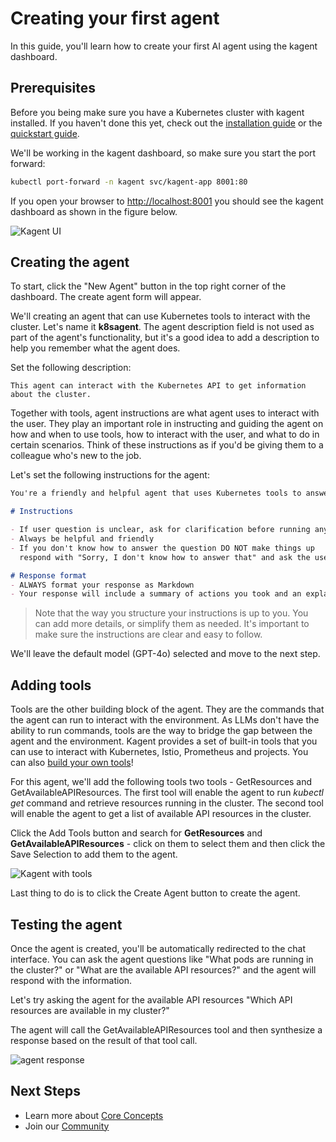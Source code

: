 # Creating your first agent

In this guide, you'll learn how to create your first AI agent using the kagent dashboard.

## Prerequisites

Before you being make sure you have a Kubernetes cluster with kagent installed. If you haven't done this yet, check out the [installation guide](/docs/installation) or the [quickstart guide](/docs/quickstart).

We'll be working in the kagent dashboard, so make sure you start the port forward:

```bash
kubectl port-forward -n kagent svc/kagent-app 8001:80
```

If you open your browser to [http://localhost:8001](http://localhost:8001) you should see the kagent dashboard as shown in the figure below.

![Kagent UI](/images/kagent-landing.png)

## Creating the agent

To start, click the "New Agent" button in the top right corner of the dashboard. The create agent form will appear.

We'll creating an agent that can use Kubernetes tools to interact with the cluster. Let's name it **k8sagent**. The agent description field is not used as part of the agent's functionality, but it's a good idea to add a description to help you remember what the agent does.

Set the following description:

```
This agent can interact with the Kubernetes API to get information about the cluster.
```

Together with tools, agent instructions are what agent uses to interact with the user. They play an important role in instructing and guiding the agent on how and when to use tools, how to interact with the user, and what to do in certain scenarios. Think of these instructions as if you'd be giving them to a colleague who's new to the job.

Let's set the following instructions for the agent:

```md
You're a friendly and helpful agent that uses Kubernetes tools to answer users questions about the cluster.

# Instructions

- If user question is unclear, ask for clarification before running any tools
- Always be helpful and friendly
- If you don't know how to answer the question DO NOT make things up
  respond with "Sorry, I don't know how to answer that" and ask the user to further clarify the question

# Response format
- ALWAYS format your response as Markdown
- Your response will include a summary of actions you took and an explanation of the result
```

>Note that the way you structure your instructions is up to you. You can add more details, or simplify them as needed. It's important to make sure the instructions are clear and easy to follow.

We'll leave the default model (GPT-4o) selected and move to the next step.

## Adding tools

Tools are the other building block of the agent. They are the commands that the agent can run to interact with the environment. As LLMs don't have the ability to run commands, tools are the way to bridge the gap between the agent and the environment. Kagent provides a set of built-in tools that you can use to interact with Kubernetes, Istio, Prometheus and projects. You can also [build your own tools](#)!

For this agent, we'll add the following tools two tools - GetResources and GetAvailableAPIResources. The first tool will enable the agent to run *kubectl get* command and retrieve resources running in the cluster. The second tool will enable the agent to get a list of available API resources in the cluster.

Click the Add Tools button and search for **GetResources** and **GetAvailableAPIResources** - click on them to select them and then click the Save Selection to add them to the agent.

![Kagent with tools](/images/kagent-new.png)

Last thing to do is to click the Create Agent button to create the agent.

## Testing the agent

Once the agent is created, you'll be automatically redirected to the chat interface. You can ask the agent questions like "What pods are running in the cluster?" or "What are the available API resources?" and the agent will respond with the information.

Let's try asking the agent for the available API resources "Which API resources are available in my cluster?"

The agent will call the GetAvailableAPIResources tool and then synthesize a response based on the result of that tool call.

![agent response](/images/kagent-chat-1.png)

## Next Steps

- Learn more about [Core Concepts](/docs/concepts)
- Join our [Community](https://discord.gg/Fu3k65f2k3)

